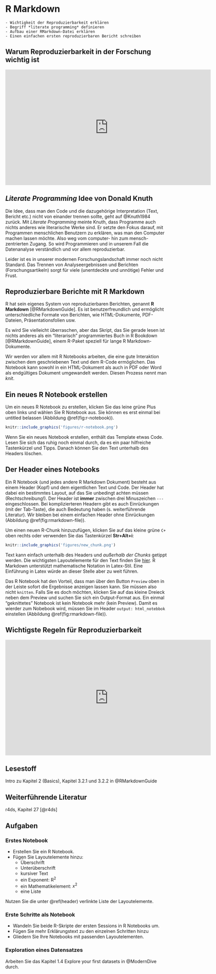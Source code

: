 # R Markdown {#reproduzieren}

```block
- Wichtigkeit der Reproduzierbarkeit erklären
- Begriff *literate programming* definieren
- Aufbau einer RMarkdown-Datei erklären
- Einen einfachen ersten reproduzierbaren Bericht schreiben
```

## Warum Reproduzierbarkeit in der Forschung wichtig ist

<iframe width="640" height="360" src="https://www.youtube.com/embed/4rBX6r5emgQ?list=PLjTlxb-wKvXOU4WW4p3qc4VKWTI4gLNUf" frameborder="0" allow="accelerometer; autoplay; encrypted-media; gyroscope; picture-in-picture" allowfullscreen></iframe>

## *Literate Programming* Idee von Donald Knuth
Die Idee, dass man den Code und die dazugehörige Interpretation (Text, Bericht etc.) nicht von einander trennen sollte, geht auf @Knuth1984 zurück. Mit *Literate Programming* meinte Knuth, dass Programme auch nichts anderes wie literarische Werke sind. Er setzte den Fokus darauf, mit Programmen menschlichen Benutzern zu erklären, was man den Computer machen lassen möchte. Also weg vom computer- hin zum mensch-zentrierten Zugang. So wird Programmieren und in unserem Fall die Datenanalyse verständlich und vor allem reproduzierbar. 

Leider ist es in unserer modernen Forschungslandschaft immer noch nicht Standard. Das Trennen von Analyseergebnissen und Berichten (Forschungsartikeln) sorgt für viele (unentdeckte und unnötige) Fehler und Frust.

## Reproduzierbare Berichte mit R Markdown
R hat sein eigenes System von reproduzierbaren Berichten, genannt **R Markdown** [@RMarkdownGuide]. Es ist benutzerfreundlich und ermöglicht unterschiedliche Formate von Berichten, wie HTML-Dokumente, PDF-Dateien, Präsentationsfolien usw.

Es wird Sie vielleicht überraschen, aber das Skript, das Sie gerade lesen ist nichts anderes als ein "literarisch" programmiertes Buch in R Bookdown [@RMarkdownGuide], einem R-Paket speziell für lange R Markdown-Dokumente.

Wir werden vor allem mit R Notebooks arbeiten, die eine gute Interaktion zwischen dem geschriebenen Text und dem R-Code ermöglichen. Das Notebook kann sowohl in ein HTML-Dokument als auch in PDF oder Word als endgültiges Dokument umgewandelt werden. Diesen Prozess nennt man *knit*.

## Ein neues R Notebook erstellen
Um ein neues R Notebook zu erstellen, klicken Sie das leine grüne Plus oben links und wählen Sie R Notebook aus. Sie können es erst einmal bei untitled belassen (Abbildung \@ref(fig:r-notebook)).

```r
knitr::include_graphics('figures/r-notebook.png')
```

Wenn Sie ein neues Notebook erstellen, enthält das Template etwas Code. Lesen Sie sich das ruhig noch einmal durch, da es ein paar hilfreiche Tastenkürzel und Tipps. Danach können Sie den Text unterhalb des Headers löschen. 

## Der Header eines Notebooks {#header}
Ein R Notebook (und jedes andere R Markdown Dokument) besteht aus einem Header (Kopf) und dem eigentlichen Text und Code. Der Header hat dabei ein bestimmtes Layout, auf das Sie unbedingt achten müssen (Rechtschreibung!). Der Header ist **immer** zwischen drei Minuszeichen `---` eingeschlossen. Bei komplizierteren Headern gibt es auch Einrückungen (mit der Tab-Taste), die auch Bedeutung haben (s. weiterführende Literatur). Wir bleiben bei einem einfachen Header ohne Einrückungen (Abbildung \@ref(fig:rmarkdown-file)).

Um einen neuen R-Chunk hinzuzufügen, klicken Sie auf das kleine grüne `C+` oben rechts oder verwenden Sie das Tastenkürzel **Str+Alt+i**:
```r
knitr::include_graphics('figures/new_chunk.png')
```


Text kann einfach unterhalb des Headers und *außerhalb der Chunks* getippt werden. Die wichtigsten Layoutelemente für den Text finden Sie [hier](https://rmarkdown.rstudio.com/authoring_basics.html). R Markdown unterstützt mathematische Notation in Latex-Stil. Eine Einführung in Latex würde an dieser Stelle aber zu weit führen.

Das R Notebook hat den Vorteil, dass man über den Button `Preview` oben in der Leiste sofort die Ergebnisse anzeigen lassen kann. Sie müssen also nicht `knitten`. Falls Sie es doch möchten, klicken Sie auf das kleine Dreieck neben dem Preview und suchen Sie sich ein Output-Format aus. Ein einmal "geknittetes" Notebook ist kein Notebook mehr (kein Preview). Damit es wierder zum Nobebook wird, müssen Sie im Header `output: html_notebbok` einstellen (Abbildung \@ref(fig:rmarkdown-file)).

## Wichtigste Regeln für Reproduzierbarkeit

<iframe width="640" height="360" src="https://www.youtube.com/embed/pjL2uP-fmPY?list=PLjTlxb-wKvXOU4WW4p3qc4VKWTI4gLNUf" frameborder="0" allow="accelerometer; autoplay; encrypted-media; gyroscope; picture-in-picture" allowfullscreen></iframe>


## Lesestoff
Intro zu Kapitel 2 (Basics), Kapitel 3.2.1 und 3.2.2 in @RMarkdownGuide

## Weiterführende Literatur
r4ds, Kapitel 27 [@r4ds]

## Aufgaben

### Erstes Notebook
- Erstellen Sie ein R Notebook. 
- Fügen Sie Layoutelemente hinzu:
  - Überschrift
  - Unterüberschrift
  - kursiver Text
  - ein Exponent: R^2^
  - ein Mathematikelement: $x^2$
  - eine Liste

Nutzen Sie die unter \@ref(header) verlinkte Liste der Layoutelemente.

### Erste Schritte als Notebook
- Wandeln Sie beide R-Skripte der ersten Sessions in R Notebooks um.
- Fügen Sie mehr Erklärungstext zu den einzelnen Schritten hinzu
- Gliedern Sie Ihre Notebooks mit passenden Layoutelementen.

### Exploration eines Datensatzes
Arbeiten Sie das Kapitel 1.4 Explore your first datasets in @ModernDive durch.